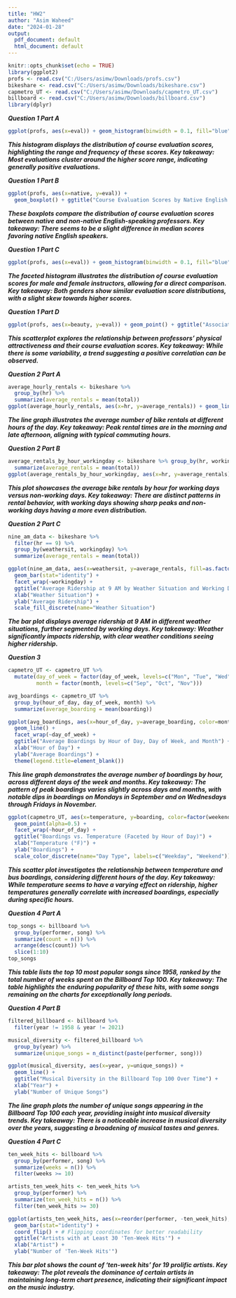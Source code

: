 ---
title: "HW2"
author: "Asim Waheed"
date: "2024-01-28"
output:
  pdf_document: default
  html_document: default
---

```{r setup, include=FALSE}
knitr::opts_chunk$set(echo = TRUE)
library(ggplot2)
profs <- read.csv("C:/Users/asimw/Downloads/profs.csv")
bikeshare <- read.csv("C:/Users/asimw/Downloads/bikeshare.csv")
capmetro_UT <- read.csv("C:/Users/asimw/Downloads/capmetro_UT.csv")
billboard <- read.csv("C:/Users/asimw/Downloads/billboard.csv")
library(dplyr)
```

***Question 1 Part A***

```{r, echo=FALSE}
ggplot(profs, aes(x=eval)) + geom_histogram(binwidth = 0.1, fill="blue", color="black") + ggtitle("Histogram of Course Evaluation Scores") + xlab("Evaluation Score") + ylab("Frequency")
```

***This histogram displays the distribution of course evaluation scores, highlighting the range and frequency of these scores. Key takeaway: Most evaluations cluster around the higher score range, indicating generally positive evaluations.***

***Question 1 Part B***

```{r, echo=FALSE}
ggplot(profs, aes(x=native, y=eval)) +
  geom_boxplot() + ggtitle("Course Evaluation Scores by Native English Speaker Status") + xlab("Native English Speaker") + ylab("Evaluation Score")
```

***These boxplots compare the distribution of course evaluation scores between native and non-native English-speaking professors. Key takeaway: There seems to be a slight difference in median scores favoring native English speakers.***

***Question 1 Part C***

```{r, echo=FALSE}
ggplot(profs, aes(x=eval)) + geom_histogram(binwidth = 0.1, fill="blue", color="black") + facet_grid(gender ~ .) + ggtitle("Course Evaluation Scores: Male vs. Female Instructors") + xlab("Evaluation Score") + ylab("Frequency")
```

***The faceted histogram illustrates the distribution of course evaluation scores for male and female instructors, allowing for a direct comparison. Key takeaway: Both genders show similar evaluation score distributions, with a slight skew towards higher scores.***

***Question 1 Part D***

```{r, echo=FALSE}
ggplot(profs, aes(x=beauty, y=eval)) + geom_point() + ggtitle("Association Between Physical Attractiveness and Course Evaluations") + xlab("Physical Attractiveness") + ylab("Course Evaluation")
```

***This scatterplot explores the relationship between professors' physical attractiveness and their course evaluation scores. Key takeaway: While there is some variability, a trend suggesting a positive correlation can be observed.***

***Question 2 Part A***

```{r, echo=FALSE}
average_hourly_rentals <- bikeshare %>%
  group_by(hr) %>%
  summarize(average_rentals = mean(total))
ggplot(average_hourly_rentals, aes(x=hr, y=average_rentals)) + geom_line() + ggtitle("Average Hourly Bike Rentals") + xlab("Hour of the Day") + ylab("Average Total Rentals")
```

***The line graph illustrates the average number of bike rentals at different hours of the day. Key takeaway: Peak rental times are in the morning and late afternoon, aligning with typical commuting hours.***

***Question 2 Part B***

```{r, echo=FALSE, message=FALSE}
average_rentals_by_hour_workingday <- bikeshare %>% group_by(hr, workingday) %>%
  summarize(average_rentals = mean(total))
ggplot(average_rentals_by_hour_workingday, aes(x=hr, y=average_rentals)) + geom_line() + facet_wrap(~workingday) + ggtitle("Average Bike Rentals by Hour (Faceted by Working Day)") + xlab("Hour of the Day") + ylab("Average Rentals")
```

***This plot showcases the average bike rentals by hour for working days versus non-working days. Key takeaway: There are distinct patterns in rental behavior, with working days showing sharp peaks and non-working days having a more even distribution.***

***Question 2 Part C***

```{r, echo=FALSE, message=FALSE}
nine_am_data <- bikeshare %>%
  filter(hr == 9) %>%
  group_by(weathersit, workingday) %>%
  summarize(average_rentals = mean(total))

ggplot(nine_am_data, aes(x=weathersit, y=average_rentals, fill=as.factor(weathersit))) +
  geom_bar(stat="identity") +
  facet_wrap(~workingday) +
  ggtitle("Average Ridership at 9 AM by Weather Situation and Working Day") +
  xlab("Weather Situation") +
  ylab("Average Ridership") +
  scale_fill_discrete(name="Weather Situation")
```

***The bar plot displays average ridership at 9 AM in different weather situations, further segmented by working days. Key takeaway: Weather significantly impacts ridership, with clear weather conditions seeing higher ridership.***

***Question 3***

```{r, echo=FALSE, message=FALSE}
capmetro_UT <- capmetro_UT %>%
  mutate(day_of_week = factor(day_of_week, levels=c("Mon", "Tue", "Wed", "Thu", "Fri", "Sat", "Sun")),
         month = factor(month, levels=c("Sep", "Oct", "Nov")))
```

```{r, echo=FALSE, message=FALSE}
avg_boardings <- capmetro_UT %>%
  group_by(hour_of_day, day_of_week, month) %>%
  summarize(average_boarding = mean(boarding))

ggplot(avg_boardings, aes(x=hour_of_day, y=average_boarding, color=month)) +
  geom_line() +
  facet_wrap(~day_of_week) +
  ggtitle("Average Boardings by Hour of Day, Day of Week, and Month") +
  xlab("Hour of Day") +
  ylab("Average Boardings") +
  theme(legend.title=element_blank())
```

***This line graph demonstrates the average number of boardings by hour, across different days of the week and months. Key takeaway: The pattern of peak boardings varies slightly across days and months, with notable dips in boardings on Mondays in September and on Wednesdays through Fridays in November.***

```{r, echo=FALSE, message=FALSE}
ggplot(capmetro_UT, aes(x=temperature, y=boarding, color=factor(weekend))) +
  geom_point(alpha=0.5) +
  facet_wrap(~hour_of_day) +
  ggtitle("Boardings vs. Temperature (Faceted by Hour of Day)") +
  xlab("Temperature (°F)") +
  ylab("Boardings") +
  scale_color_discrete(name="Day Type", labels=c("Weekday", "Weekend"))
```

***This scatter plot investigates the relationship between temperature and bus boardings, considering different hours of the day. Key takeaway: While temperature seems to have a varying effect on ridership, higher temperatures generally correlate with increased boardings, especially during specific hours.***

***Question 4 Part A***

```{r, echo=FALSE, message=FALSE}
top_songs <- billboard %>%
  group_by(performer, song) %>%
  summarize(count = n()) %>%
  arrange(desc(count)) %>%
  slice(1:10)
top_songs
```

***This table lists the top 10 most popular songs since 1958, ranked by the total number of weeks spent on the Billboard Top 100. Key takeaway: The table highlights the enduring popularity of these hits, with some songs remaining on the charts for exceptionally long periods.***

***Question 4 Part B***

```{r, echo=FALSE, message=FALSE}
filtered_billboard <- billboard %>%
  filter(year != 1958 & year != 2021)

musical_diversity <- filtered_billboard %>%
  group_by(year) %>%
  summarize(unique_songs = n_distinct(paste(performer, song)))

ggplot(musical_diversity, aes(x=year, y=unique_songs)) +
  geom_line() +
  ggtitle("Musical Diversity in the Billboard Top 100 Over Time") +
  xlab("Year") +
  ylab("Number of Unique Songs")
```

***The line graph plots the number of unique songs appearing in the Billboard Top 100 each year, providing insight into musical diversity trends. Key takeaway: There is a noticeable increase in musical diversity over the years, suggesting a broadening of musical tastes and genres.***

***Question 4 Part C***

```{r, echo=FALSE, message=FALSE}
ten_week_hits <- billboard %>%
  group_by(performer, song) %>%
  summarize(weeks = n()) %>%
  filter(weeks >= 10)

artists_ten_week_hits <- ten_week_hits %>%
  group_by(performer) %>%
  summarize(ten_week_hits = n()) %>%
  filter(ten_week_hits >= 30)

ggplot(artists_ten_week_hits, aes(x=reorder(performer, -ten_week_hits), y=ten_week_hits)) +
  geom_bar(stat="identity") +
  coord_flip() + # Flipping coordinates for better readability
  ggtitle("Artists with at Least 30 'Ten-Week Hits'") +
  xlab("Artist") +
  ylab("Number of 'Ten-Week Hits'")
```

***This bar plot shows the count of 'ten-week hits' for 19 prolific artists. Key takeaway: The plot reveals the dominance of certain artists in maintaining long-term chart presence, indicating their significant impact on the music industry.***
